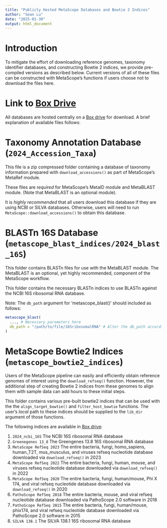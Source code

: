 ```yaml
---
title: "Publicly Hosted MetaScope Databases and Bowtie 2 Indices"
author: "Sean Lu"
date: "2025-01-30"
output: html_document
---
```


# Introduction

To mitigate the effort of downloading reference genomes, taxonomy identifier databases, and constructing Bowtie 2 indices, we provide pre-compiled versions as described below. Current versions of all of these files can be constructed with MetaScope's functions if users choose not to download the files here.

# Link to [Box Drive](https://rutgers.box.com/s/nar5z3g02r2tz9lr3mdqwq3rcekh4fca)

All databases are hosted centrally on a [Box drive](https://rutgers.box.com/s/nar5z3g02r2tz9lr3mdqwq3rcekh4fca) for download. A brief explanation of available files follows:

# Taxonomy Annotation Database (`2024_Accession_Taxa`)

This file is a zip compressed folder containing a database of taxonomy information prepared with `download_accessions()` as part of MetaScope's MetaRef module.

These files are *required* for MetaScope's MetaID module and MetaBLAST module. (Note that MetaBLAST is an optional module). 

It is *highly recommended* that all users download this database if they are using NCBI or SILVA databases. Otherwise, users will need to run ` MetaScope::download_accessions()` to obtain this database.

# BLASTn 16S Database (`metascope_blast_indices/2024_blast_16S`)

This folder contains BLASTn files for use with the MetaBLAST module. The MetaBLAST is an optional, yet highly recommended, component of the MetaScope workflow.

This folder contains the necessary BLASTn indices to use BLASTn against the NCBI 16S ribosomal RNA database.

Note: The `db_path` argument for 'metascope_blast()' should included as follows:

```r
metascope_blast(
  ..., # Necessary parameters here
  db_path = "/path/to/file/16SribosomalRNA" # Alter the db_path accordingly
)
```

# MetaScope Bowtie2 Indices (`metascope_bowtie2_indices`)

Users of the MetaScope pipeline can easily and efficiently obtain reference genomes of interest using the `download_refseq()` function. However, the additional step of creating Bowtie 2 indices from these genomes to align them with sample data can add hours to these initial steps.

This folder contains various pre-built bowtie2 indices that can be used with the the `align_target_bowtie()` and `filter_host_bowtie` functions. The user's *local* path to these indices should be supplied to the `lib_dir` argument of those functions.

The following indices are available in [Box drive](https://rutgers.box.com/s/nar5z3g02r2tz9lr3mdqwq3rcekh4fca):

1. `2024_ncbi_16S` The NCBI 16S ribosomal RNA database
2. `Greenegenes 13_8` The Greengenes 13.8 16S ribosomal RNA database
3. `MetaScope RefSeq 2023` The entire bacteria, fungi, homo_sapiens, human_T2T, mus_musculus, and viruses refseq nucleotide database downloaded via `download_refseq()` in 2023
4. `MetaScope RefSeq 2022` The entire bacteria, fungi, human, mouse, and viruses refseq nucleotide database downloaded via `download_refseq()` in 2022
5. `MetaScope RefSeq 2020` The entire bacteria, fungi, human/mouse, Phi X 174, and viral refseq nucleotide database downloaded via `download_refseq()` in 2020
6. `PathoScope RefSeq 2018` The entire  bacteria, mouse, and viral refseq nucleotide database downloaded via PathoScope 2.0 software in 2018
7. `PathoScope RefSeq 2015` The entire  bacteria, fungi, human/mouse, phix174, and viral refseq nucleotide database downloaded via PathoScope 2.0 software in 2015
8. `SILVA 138.1` The SILVA 138.1 16S ribosomal RNA database
